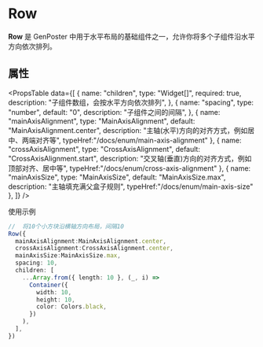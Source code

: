 # Row

**Row** 是 GenPoster 中用于水平布局的基础组件之一，允许你将多个子组件沿水平方向依次排列。



## 属性


<PropsTable
  data={[
    {
      name: "children",
      type: "Widget[]",
      required: true,
      description: "子组件数组，会按水平方向依次排列",
    },
    {
      name: "spacing",
      type: "number",
      default: "0",
      description: "子组件之间的间隔",
    },
    {
      name: "mainAxisAlignment",
      type: "MainAxisAlignment",
      default: "MainAxisAlignment.center",
      description: "主轴(水平)方向的对齐方式，例如居中、两端对齐等",
      typeHref:"/docs/enum/main-axis-alignment"
    },
    {
      name: "crossAxisAlignment",
      type: "CrossAxisAlignment",
      default: "CrossAxisAlignment.start",
      description: "交叉轴(垂直)方向的对齐方式，例如顶部对齐、居中等",
      typeHref:"/docs/enum/cross-axis-alignment"
    },
    {
      name: "mainAxisSize",
      type: "MainAxisSize",
      default: "MainAxisSize.max",
      description: "主轴填充满父盒子规则",
      typeHref:"/docs/enum/main-axis-size"
    },
  ]}
/>

使用示例

``` typescript
//  将10个小方块沿横轴方向布局，间隔10
Row({
  mainAxisAlignment:MainAxisAlignment.center,
  crossAxisAlignment:CrossAxisAlignment.center,
  mainAxisSize:MainAxisSize.max,
  spacing: 10,
  children: [
    ...Array.from({ length: 10 }, (_, i) =>
      Container({
        width: 10,
        height: 10,
        color: Colors.black,
      })
    ),
  ],
})
```
